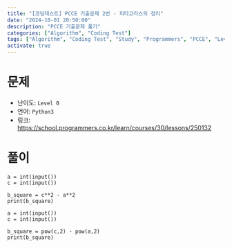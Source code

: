 ```yaml
---
title: "[코딩테스트] PCCE 기출문제 2번 - 피타고라스의 정리"
date: "2024-10-01 20:50:00"
description: "PCCE 기출문제 풀기"
categories: ["Algorithm", "Coding Test"]
tags: ["Algorithm", "Coding Test", "Study", "Programmers", "PCCE", "Level 0"]
activate: true
---
```


# 문제

- 난이도: `Level 0`
- 언어: `Python3`
- 링크: https://school.programmers.co.kr/learn/courses/30/lessons/250132

# 풀이

```python:Solution1
a = int(input())
c = int(input())

b_square = c**2 - a**2
print(b_square)
```

```python:Solution2
a = int(input())
c = int(input())

b_square = pow(c,2) - pow(a,2)
print(b_square)
```
